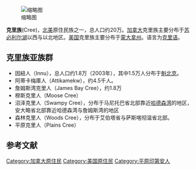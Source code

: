 {{About|北美原著民族|漫威漫画中的虚构外星种族|克里人 (漫画)}}
[[File:CreeCamp1871.jpg|缩略图]]

'''克里族'''(Cree)，[[北美|北美]]原住民族之一，总人口约20万。[[加拿大|加拿大]]克里族主要分布于[[苏必利尔湖|苏必利尔湖]]以西与以北地区。[[美国|美国]]克里族主要分布于[[蒙大拿州|蒙大拿州]]。语言为[[克里语|克里语]]。

== 克里族亚族群 ==

* 因紐人（Innu），总人口约1.8万（2003年），其中1.5万人分布于[[魁北克|魁北克]]。
* 阿蒂卡梅庫人（Attikamekw），约4.5千人。
* 詹姆斯湾克里人（James Bay Cree），约1.8万
* 穆斯克里人（Moose Cree）
* 沼泽克里人（Swampy Cree），分布于马尼托巴省北部靠近[[哈德森湾|哈德森湾]]的地区，安大略省北部靠近哈德森湾与詹姆斯湾的地区
* 森林克里人（Woods Cree），分布于艾伯塔省与萨斯喀彻温省北部。
* 平原克里人（Plains Cree）

==参考文献==
{{reflist}}

[[Category:加拿大原住民|Category:加拿大原住民]]
[[Category:美国原住民|Category:美国原住民]]
[[Category:平原印第安人|Category:平原印第安人]]